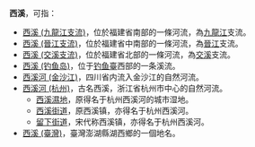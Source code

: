 '''西溪'''，可指：
* [[西溪_(九龍江支流)|西溪 (九龍江支流)]]，位於福建省南部的一條河流，為[[九龍江|九龍江]]支流。
* [[西溪_(晉江支流)|西溪 (晉江支流)]]，位於福建省中南部的一條河流，為[[晉江|晉江]]支流。
* [[西溪_(交溪支流)|西溪 (交溪支流)]]，位於福建省北部的一條河流，為[[交溪|交溪]]支流。
* [[西溪_(钓鱼岛)|西溪 (钓鱼岛)]]，位于[[钓鱼臺|钓鱼臺]]西部的一条溪流。
* [[西溪河_(金沙江)|西溪河 (金沙江)]]，四川省内流入金沙江的自然河流。
* [[西溪河_(杭州)|西溪河 (杭州)]]，古名西溪，浙江省杭州市中心的自然河流。
** [[西溪濕地|西溪濕地]]，原得名于杭州西溪河的城市湿地。
** [[西溪街道|西溪街道]]，原西溪镇，亦得名于杭州西溪河。
** [[留下街道|留下街道]]，宋代称西溪镇，亦得名于杭州西溪河。
* [[西溪_(臺灣)|西溪 (臺灣)]]，臺灣澎湖縣湖西鄉的一個地名。

{{消歧义|cat=二字地名消歧义}}